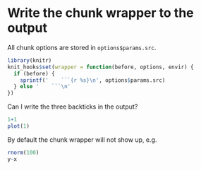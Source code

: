 # Write the chunk wrapper to the output

All chunk options are stored in `options$params.src`.

```r
library(knitr)
knit_hooks$set(wrapper = function(before, options, envir) {
  if (before) {
    sprintf('    ```{r %s}\n', options$params.src)
  } else '    ```\n'
})
```

Can I write the three backticks in the output?

```r
1+1
plot(1)
```

By default the chunk wrapper will not show up, e.g.

```r
rnorm(100)
y~x
```
